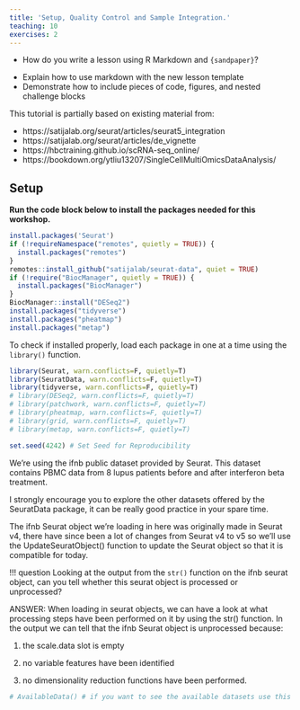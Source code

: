 ```yaml
---
title: 'Setup, Quality Control and Sample Integration.'
teaching: 10
exercises: 2
---
```


:::::::::::::::::::::::::::::::::::::: questions 

- How do you write a lesson using R Markdown and `{sandpaper}`?

::::::::::::::::::::::::::::::::::::::::::::::::

::::::::::::::::::::::::::::::::::::: objectives

- Explain how to use markdown with the new lesson template
- Demonstrate how to include pieces of code, figures, and nested challenge blocks

::::::::::::::::::::::::::::::::::::::::::::::::

::::::::::::::::::::::::::::::::::::: callout

This tutorial is partially based on existing material from:

- https://satijalab.org/seurat/articles/seurat5_integration
- https://satijalab.org/seurat/articles/de_vignette
- https://hbctraining.github.io/scRNA-seq_online/
- https://bookdown.org/ytliu13207/SingleCellMultiOmicsDataAnalysis/

:::::::::::::::::::::::::::::::::::::::::::::


## Setup
**Run the code block below to install the packages needed for this workshop.**

```r
install.packages('Seurat')
if (!requireNamespace("remotes", quietly = TRUE)) {
  install.packages("remotes")
}
remotes::install_github("satijalab/seurat-data", quiet = TRUE)
if (!require("BiocManager", quietly = TRUE)) {
  install.packages("BiocManager")
}
BiocManager::install("DESeq2")
install.packages("tidyverse")
install.packages("pheatmap")
install.packages("metap")
```

To check if installed properly, load each package in one at a time using the `library()` function.

```r
library(Seurat, warn.conflicts=F, quietly=T)
library(SeuratData, warn.conflicts=F, quietly=T)
library(tidyverse, warn.conflicts=F, quietly=T)
# library(DESeq2, warn.conflicts=F, quietly=T)
# library(patchwork, warn.conflicts=F, quietly=T)
# library(pheatmap, warn.conflicts=F, quietly=T)
# library(grid, warn.conflicts=F, quietly=T)
# library(metap, warn.conflicts=F, quietly=T)

set.seed(4242) # Set Seed for Reproducibility
```

We're using the ifnb public dataset provided by Seurat. This dataset contains PBMC data from 8 lupus patients before and after interferon beta treatment.

I strongly encourage you to explore the other datasets offered by the SeuratData package, it can be really good practice in your spare time.

The ifnb Seurat object we're loading in here was originally made in Seurat v4, there have since been a lot of changes from Seurat v4 to v5 so we'll use the UpdateSeuratObject() function to update the Seurat object so that it is compatible for today.

!!! question
    Looking at the output from the `str()` function on the ifnb seurat object, can you tell whether this seurat object is processed or unprocessed?

ANSWER: When loading in seurat objects, we can have a look at what processing steps have been performed on it by using the str() function. In the output we can tell that the ifnb Seurat object is unprocessed because:

1)  the scale.data slot is empty

2)  no variable features have been identified

3)  no dimensionality reduction functions have been performed.

```r
# AvailableData() # if you want to see the available datasets use this function
```
